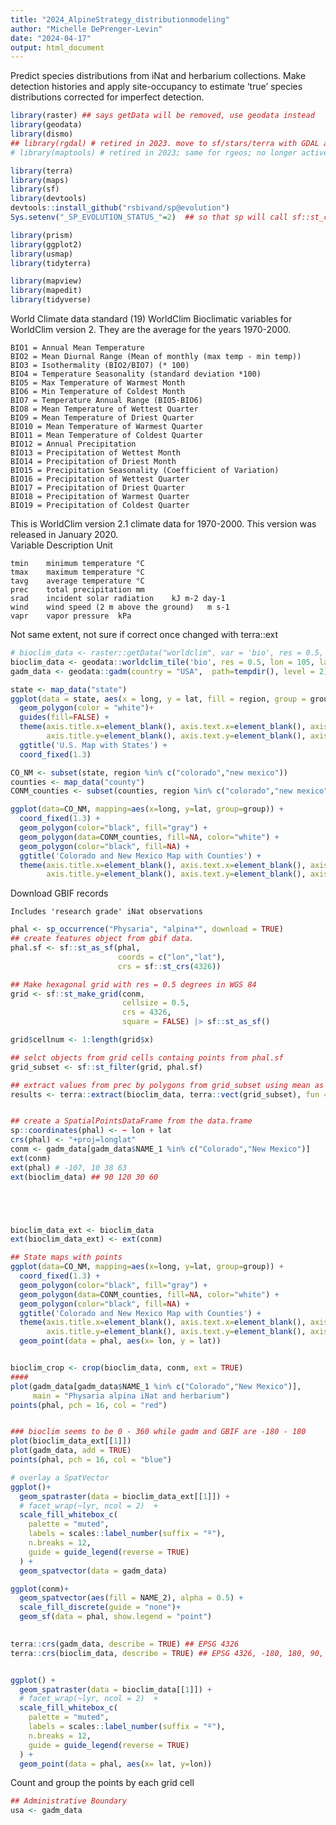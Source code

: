 ```yaml
---
title: "2024_AlpineStrategy_distributionmodeling"
author: "Michelle DePrenger-Levin"
date: "2024-04-17"
output: html_document
---
```



Predict species distributions from iNat and herbarium collections. Make detection histories and apply site-occupancy to estimate 'true' species distributions corrected for imperfect detection.    

```r

library(raster) ## says getData will be removed, use geodata instead
library(geodata)
library(dismo)
## library(rgdal) # retired in 2023. move to sf/stars/terra with GDAL and PROJ
# library(maptools) # retired in 2023; same for rgeos; no longer active maintainer

library(terra)
library(maps)
library(sf)
library(devtools)
devtools::install_github("rsbivand/sp@evolution")
Sys.setenv("_SP_EVOLUTION_STATUS_"=2)  ## so that sp will call sf::st_crs() to validate coordinate reference system

library(prism)
library(ggplot2)
library(usmap)
library(tidyterra)

library(mapview)
library(mapedit)
library(tidyverse)
```


World Climate data
 standard (19) WorldClim Bioclimatic variables for WorldClim version 2. They are the average for the years 1970-2000.

    BIO1 = Annual Mean Temperature  
    BIO2 = Mean Diurnal Range (Mean of monthly (max temp - min temp))  
    BIO3 = Isothermality (BIO2/BIO7) (* 100)  
    BIO4 = Temperature Seasonality (standard deviation *100)  
    BIO5 = Max Temperature of Warmest Month  
    BIO6 = Min Temperature of Coldest Month  
    BIO7 = Temperature Annual Range (BIO5-BIO6)   
    BIO8 = Mean Temperature of Wettest Quarter  
    BIO9 = Mean Temperature of Driest Quarter  
    BIO10 = Mean Temperature of Warmest Quarter  
    BIO11 = Mean Temperature of Coldest Quarter  
    BIO12 = Annual Precipitation  
    BIO13 = Precipitation of Wettest Month  
    BIO14 = Precipitation of Driest Month  
    BIO15 = Precipitation Seasonality (Coefficient of Variation)  
    BIO16 = Precipitation of Wettest Quarter  
    BIO17 = Precipitation of Driest Quarter  
    BIO18 = Precipitation of Warmest Quarter  
    BIO19 = Precipitation of Coldest Quarter   
    
    
This is WorldClim version 2.1 climate data for 1970-2000. This version was released in January 2020.       
Variable	Description	Unit    

    tmin	minimum temperature	°C    
    tmax	maximum temperature	°C    
    tavg	average temperature	°C    
    prec	total precipitation	mm    
    srad	incident solar radiation	kJ m-2 day-1    
    wind	wind speed (2 m above the ground)	m s-1   
    vapr	vapor pressure	kPa   


Not same extent, not sure if correct once changed with terra::ext
```r

# bioclim_data <- raster::getData("worldclim", var = 'bio', res = 0.5, lon = 105, lat = 40)
bioclim_data <- geodata::worldclim_tile('bio', res = 0.5, lon = 105, lat = 40, path=tempdir())
gadm_data <- geodata::gadm(country = "USA",  path=tempdir(), level = 2)

state <- map_data("state")
ggplot(data = state, aes(x = long, y = lat, fill = region, group = group))+
  geom_polygon(color = "white")+ 
  guides(fill=FALSE) + 
  theme(axis.title.x=element_blank(), axis.text.x=element_blank(), axis.ticks.x=element_blank(),
        axis.title.y=element_blank(), axis.text.y=element_blank(), axis.ticks.y=element_blank()) + 
  ggtitle('U.S. Map with States') + 
  coord_fixed(1.3)

CO_NM <- subset(state, region %in% c("colorado","new mexico"))
counties <- map_data("county")
CONM_counties <- subset(counties, region %in% c("colorado","new mexico"))

ggplot(data=CO_NM, mapping=aes(x=long, y=lat, group=group)) + 
  coord_fixed(1.3) + 
  geom_polygon(color="black", fill="gray") + 
  geom_polygon(data=CONM_counties, fill=NA, color="white") + 
  geom_polygon(color="black", fill=NA) + 
  ggtitle('Colorado and New Mexico Map with Counties') + 
  theme(axis.title.x=element_blank(), axis.text.x=element_blank(), axis.ticks.x=element_blank(),
        axis.title.y=element_blank(), axis.text.y=element_blank(), axis.ticks.y=element_blank())

```


Download GBIF records   
    
    Includes 'research grade' iNat observations
```r
phal <- sp_occurrence("Physaria", "alpina*", download = TRUE)
## create features object from gbif data. 
phal.sf <- sf::st_as_sf(phal,
                        coords = c("lon","lat"),
                        crs = sf::st_crs(4326))

## Make hexagonal grid with res = 0.5 degrees in WGS 84
grid <- sf::st_make_grid(conm,
                         cellsize = 0.5,
                         crs = 4326,
                         square = FALSE) |> sf::st_as_sf()

grid$cellnum <- 1:length(grid$x)

## selct objects from grid cells containg points from phal.sf 
grid_subset <- sf::st_filter(grid, phal.sf)

## extract values from prec by polygons from grid_subset using mean as aggregate
results <- terra::extract(bioclim_data, terra::vect(grid_subset), fun = mean)


## create a SpatialPointsDataFrame from the data.frame
sp::coordinates(phal) <- ~ lon + lat
crs(phal) <- "+proj=longlat"
conm <- gadm_data[gadm_data$NAME_1 %in% c("Colorado","New Mexico")]
ext(conm)
ext(phal) # -107, 10 38 63
ext(bioclim_data) ## 90 120 30 60





bioclim_data_ext <- bioclim_data
ext(bioclim_data_ext) <- ext(conm) 

## State maps with points
ggplot(data=CO_NM, mapping=aes(x=long, y=lat, group=group)) + 
  coord_fixed(1.3) + 
  geom_polygon(color="black", fill="gray") + 
  geom_polygon(data=CONM_counties, fill=NA, color="white") + 
  geom_polygon(color="black", fill=NA) + 
  ggtitle('Colorado and New Mexico Map with Counties') + 
  theme(axis.title.x=element_blank(), axis.text.x=element_blank(), axis.ticks.x=element_blank(),
        axis.title.y=element_blank(), axis.text.y=element_blank(), axis.ticks.y=element_blank())+
  geom_point(data = phal, aes(x= lon, y = lat))


bioclim_crop <- crop(bioclim_data, conm, ext = TRUE)
#### 
plot(gadm_data[gadm_data$NAME_1 %in% c("Colorado","New Mexico")],
     main = "Physaria alpina iNat and herbarium")
points(phal, pch = 16, col = "red")


### bioclim seems to be 0 - 360 while gadm and GBIF are -180 - 180
plot(bioclim_data_ext[[1]])
plot(gadm_data, add = TRUE)
points(phal, pch = 16, col = "blue")

# overlay a SpatVector
ggplot()+
  geom_spatraster(data = bioclim_data_ext[[1]]) +
  # facet_wrap(~lyr, ncol = 2)  +
  scale_fill_whitebox_c(
    palette = "muted",
    labels = scales::label_number(suffix = "º"),
    n.breaks = 12,
    guide = guide_legend(reverse = TRUE)
  ) +
  geom_spatvector(data = gadm_data)

ggplot(conm)+
  geom_spatvector(aes(fill = NAME_2), alpha = 0.5) +
  scale_fill_discrete(guide = "none")+
  geom_sf(data = phal, show.legend = "point")
  

terra::crs(gadm_data, describe = TRUE) ## EPSG 4326
terra::crs(bioclim_data, describe = TRUE) ## EPSG 4326, -180, 180, 90, -90


ggplot() +
  geom_spatraster(data = bioclim_data[[1]]) +
  # facet_wrap(~lyr, ncol = 2)  +
  scale_fill_whitebox_c(
    palette = "muted",
    labels = scales::label_number(suffix = "º"),
    n.breaks = 12,
    guide = guide_legend(reverse = TRUE)
  ) +
  geom_point(data = phal, aes(x= lat, y=lon))

```


Count and group the points by each grid cell    
```r

## Administrative Boundary
usa <- gadm_data


```

